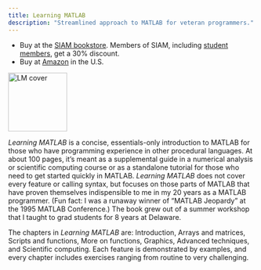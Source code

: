 ```yaml
---
title: Learning MATLAB
description: "Streamlined approach to MATLAB for veteran programmers."
---
```

::: {layout-ncol="2"}
* Buy at the [SIAM bookstore](http://bookstore.siam.org/OT115). Members of SIAM, including [student members](http://siam.org/students/memberships.php), get a 30% discount.   
* Buy at [Amazon](http://www.amazon.com/Learning-MATLAB-Tobin-A-Driscoll/dp/0898716837) in the U.S.

![](featured.jpg){width=120 alt="LM cover"}
:::

*Learning MATLAB* is a concise, essentials-only introduction to MATLAB
for those who have programming experience in other procedural languages.
At about 100 pages, it's meant as a supplemental guide in a numerical
analysis or scientific computing course or as a standalone tutorial for
those who need to get started quickly in MATLAB. *Learning MATLAB* does
not cover every feature or calling syntax, but focuses on those parts of
MATLAB that have proven themselves indispensible to me in my 20 years as
a MATLAB programmer. (Fun fact: I was a runaway winner of "MATLAB
Jeopardy" at the 1995 MATLAB Conference.) The book grew out of a summer
workshop that I taught to grad students for 8 years at Delaware.

The chapters in *Learning MATLAB* are: Introduction, Arrays and
matrices, Scripts and functions, More on functions, Graphics, Advanced
techniques, and Scientific computing. Each feature is demonstrated by
examples, and every chapter includes exercises ranging from routine to
very challenging.
